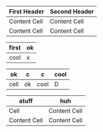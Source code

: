 | First Header | Second Header |
| ------------ | ------------- |
| Content Cell | Content Cell  |
| Content Cell | Content Cell  |



| first | ok |
| ----- | ----- |
| cool  | x  |


| ok |c | c| cool |
| ------- | ----- | -----| ----- |
| cell| ok| cool| D|



| atuff | huh |
| ------ | ------ |
|  Cell | Content Cell  |
| Content Cell | Content Cell  |

